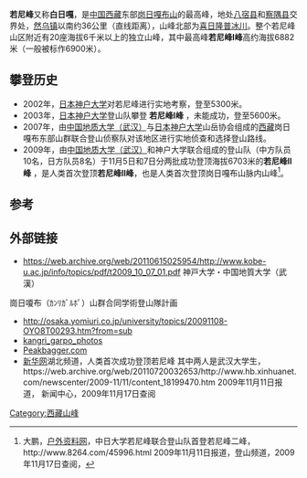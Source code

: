 {{Infobox Mountain
| Name = 若尼峰
| Photo =Ruoni.jpg
| Caption = 若尼峰I峰和若尼峰Ⅱ峰 
| Elevation = {{convert|6882|m|ft|0}} 
| Location =[[中国|中国]][[西藏|西藏]]
| Range = [[岗日嘎布山|岗日嘎布山]]
| Prominence = {{convert|2444|m|ft|0|abbr=on}}
| Coordinates = {{coord|29|10|N|96|43|E|type:mountain|display=inline,title}}
| First ascent = 2009年
| Easiest route = snow/ice/glacier climb
| Translation = 
| Listing       = 
| pushpin_map            = China
| pushpin_label_position = top
| pushpin_map_caption    = Location in China
| pushpin_mapsize        = 284
| coordinates_ref        = 
| latd=29 |latm=10 |lats=00 |latNS=N
| longd=96 |longm=43 |longs=00 |longEW=E
}}

'''若尼峰'''又称'''白日嘎'''，是[[中国|中国]][[西藏|西藏]]东部[[岗日嘎布山|岗日嘎布山]]的最高峰，地处[[八宿县|八宿县]]和[[察隅县|察隅县]]交界处，[[然乌镇|然乌镇]]以南约36公里（直线距离），山峰北部为[[喜日隆普冰川|喜日隆普冰川]]。整个若尼峰山区附近有20座海拔6千米以上的独立山峰，其中最高峰'''若尼峰I峰'''高约海拔6882米（一般被标作6900米）。

==攀登历史==
*2002年，[[日本|日本]][[神户大学|神户大学]]对若尼峰进行实地考察，登至5300米。
*2003年，[[日本|日本]][[神户大学|神户大学]]登山队攀登 '''若尼峰I峰''' ，未能成功，登至5600米。
*2007年，由[[中国地质大学（武汉）|中国地质大学（武汉）]]与[[日本|日本]][[神户大学|神户大学]]山岳协会组成的[[西藏|西藏]]岗日嘎布东部山群联合登山侦察队对该地区进行实地侦查和选择登山路线。
*2009年，由[[中国地质大学（武汉）|中国地质大学（武汉）]]和神户大学联合组成的登山队（中方队员10名，日方队员8名）于11月5日和7日分两批成功登顶海拔6703米的'''若尼峰Ⅱ峰''' ，是人类首次登顶'''若尼峰Ⅱ峰'''，也是人类首次登顶岗日嘎布山脉内山峰<ref>大鹏，[[户外资料网|户外资料网]]，中日大学若尼峰联合登山队首登若尼峰二峰，http://www.8264.com/45996.html 2009年11月11日报道，登山频道，2009年11月17日查阅，{{zh}}</ref>。

==参考==
{{reflist|2}}
==外部链接==
*https://web.archive.org/web/20110615025954/http://www.kobe-u.ac.jp/info/topics/pdf/t2009_10_07_01.pdf 神戸大学・中国地質大学（武漢）
崗日嗄布（ｶﾝﾘｶﾞﾙﾎﾟ）山群合同学術登山隊計画 {{ja}}
*http://osaka.yomiuri.co.jp/university/topics/20091108-OYO8T00293.htm?from=sub{{dead link|date=October 2017 |bot=InternetArchiveBot }}  {{ja}}
*[http://www.acku.net/kangri_garpo_photos/kangrigarpo_photos2009.html kangri_garpo_photos {{ja}}]
*[http://peakbagger.com/peak.aspx?pid=6469  Peakbagger.com {{en}}]
*[[新华网|新华网]]湖北频道，人类首次成功登顶若尼峰 其中两人是武汉大学生，https://web.archive.org/web/20110720032653/http://www.hb.xinhuanet.com/newscenter/2009-11/11/content_18199470.htm  2009年11月11日报道， 新闻中心，2009年11月17日查阅 {{zh}}

[[Category:西藏山峰|Category:西藏山峰]]
